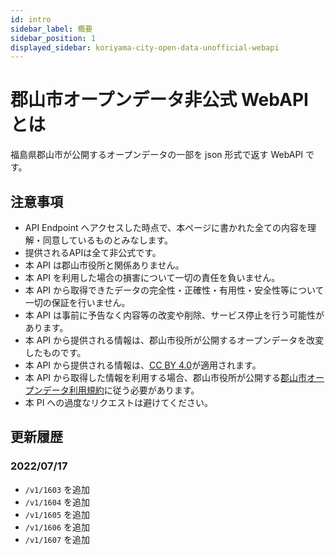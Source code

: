 ```yaml
---
id: intro
sidebar_label: 概要
sidebar_position: 1
displayed_sidebar: koriyama-city-open-data-unofficial-webapi
---
```


# 郡山市オープンデータ非公式 WebAPI とは

福島県郡山市が公開するオープンデータの一部を json 形式で返す WebAPI です。

## 注意事項

- API Endpoint へアクセスした時点で、本ページに書かれた全ての内容を理解・同意しているものとみなします。
- 提供されるAPIは全て非公式です。
- 本 API は郡山市役所と関係ありません。
- 本 API を利用した場合の損害について一切の責任を負いません。
- 本 API から取得できたデータの完全性・正確性・有用性・安全性等について一切の保証を行いません。
- 本 API は事前に予告なく内容等の改変や削除、サービス停止を行う可能性があります。
- 本 API から提供される情報は、郡山市役所が公開するオープンデータを改変したものです。
- 本 API から提供される情報は、[CC BY 4.0](https://creativecommons.org/licenses/by/4.0/deed.ja)が適用されます。
- 本 API から取得した情報を利用する場合、郡山市役所が公開する[郡山市オープンデータ利用規約](https://www.city.koriyama.lg.jp/uploaded/attachment/1602.pdf)に従う必要があります。
- 本 PI への過度なリクエストは避けてください。

## 更新履歴

### 2022/07/17

- `/v1/1603` を追加
- `/v1/1604` を追加
- `/v1/1605` を追加
- `/v1/1606` を追加
- `/v1/1607` を追加
